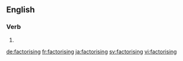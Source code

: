 ==English==

===Verb===
{{head|en}}

# {{present participle of|factorise|lang=en}}

[[de:factorising]]
[[fr:factorising]]
[[ja:factorising]]
[[sv:factorising]]
[[vi:factorising]]